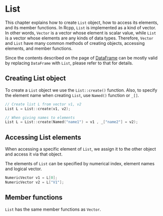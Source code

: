 # List

This chapter explains how to create `List` object, how to access its elements, and its member functions. In Rcpp, `List` is implemented as a kind of vector. In other words, `Vector` is a vector whose element is scalar value, while `List` is a vector whose elements are any kinds of data types. Therefore, `Vector` and `List` have many common methods of creating objects, accessing elements, and member functions.

Since the contents described on the page of [DataFrame](dataframe.md) can be mostly valid by replacing `DataFrame` with `List`, please refer to that for details.

## Creating List object

To create a `List` object we use the `List::create()` function. Also, to specify the element name when creating `List`, use `Named()` function or `_[] `.

```cpp
// Create list L from vector v1, v2
List L = List::create(v1, v2);

// When giving names to elements
List L = List::create(Named("name1") = v1 , _["name2"] = v2);
```

## Accessing List elements

When accessing a specific element of `List`, we assign it to the other object and access it via that object.

The elements of `List` can be specified by numerical index, element names and logical vector.

```cpp
NumericVector v1 = L[0];
NumericVector v2 = L["V1"];
```

## Member functions

`List` has the same member functions as `Vector`.
